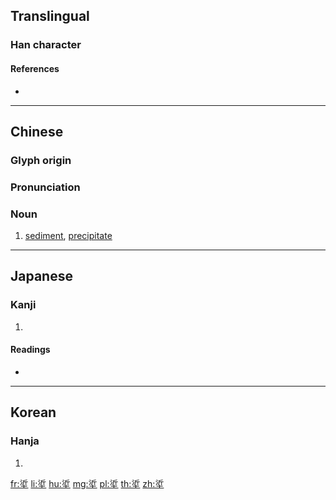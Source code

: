 {{character info/new}}
==Translingual==

===Han character===
{{Han char|rn=32|rad=土|as=07|sn=10|four=32104|canj=ELG|ids=⿱沂土}}

====References====
* {{Han ref|kx=0229.120|dkj=05100|dj=0465.030|hdz=10447.020|uh=57BD|ud=22461|bh=D150|bd=53584}}

----

==Chinese==
{{zh-forms}}

===Glyph origin===
{{Han etym}}

===Pronunciation===
{{zh-pron
|m=yìn
|c=ngan6
|h=
|md=
|mn=
|w=
|mc=y
|oc=y
|cat=n
}}

===Noun===
{{zh-noun}}

# {{lb|zh|Cantonese}} [[sediment]], [[precipitate]]

----

==Japanese==

===Kanji===
{{ja-kanji|grade=|rs=土07}}

# {{defn|lang=ja|sort=土07}}

====Readings====
* {{ja-readings|on=[[ぎん]] (gin), [[ごん]] (gon)|kun=[[おり]] (ori), [[めぐる]] (meguru)}}

----

==Korean==

===Hanja===
{{ko-hanja|hangeul=은|rv=eun|mr=ŭn}}

# {{defn|lang=ko|sort=土07}}

[[fr:垽]]
[[li:垽]]
[[hu:垽]]
[[mg:垽]]
[[pl:垽]]
[[th:垽]]
[[zh:垽]]
